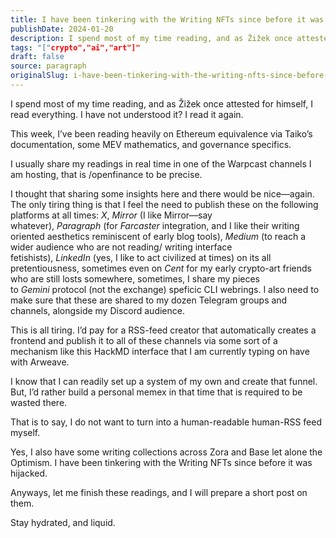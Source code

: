 ```yaml
---
title: I have been tinkering with the Writing NFTs since before it was hijacked.
publishDate: 2024-01-20
description: I spend most of my time reading, and as Žižek once attested for himself, I read everything. I have not understood it? I read it again.This week, I’ve......
tags: "["crypto","ai","art"]"
draft: false
source: paragraph
originalSlug: i-have-been-tinkering-with-the-writing-nfts-since-before-it-was-hijacked
---
```


I spend most of my time reading, and as Žižek once attested for himself, I read everything. I have not understood it? I read it again.

This week, I’ve been reading heavily on Ethereum equivalence via Taiko’s documentation, some MEV mathematics, and governance specifics.

I usually share my readings in real time in one of the Warpcast channels I am hosting, that is /openfinance to be precise.

I thought that sharing some insights here and there would be nice—again. The only tiring thing is that I feel the need to publish these on the following platforms at all times: *X*, *Mirror* (I like Mirror—say whatever), *Paragraph* (for *Farcaster* integration, and I like their writing oriented aesthetics reminiscent of early blog tools), *Medium* (to reach a wider audience who are not reading/ writing interface fetishists), *LinkedIn* (yes, I like to act civilized at times) on its all pretentiousness, sometimes even on *Cent* for my early crypto-art friends who are still losts somewhere, sometimes, I share my pieces to *Gemini* protocol (not the exchange) speficic CLI webrings. I also need to make sure that these are shared to my dozen Telegram groups and channels, alongside my Discord audience.

This is all tiring. I’d pay for a RSS-feed creator that automatically creates a frontend and publish it to all of these channels via some sort of a mechanism like this HackMD interface that I am currently typing on have with Arweave.

I know that I can readily set up a system of my own and create that funnel. But, I’d rather build a personal memex in that time that is required to be wasted there.

That is to say, I do not want to turn into a human-readable human-RSS feed myself.

Yes, I also have some writing collections across Zora and Base let alone the Optimism. I have been tinkering with the Writing NFTs since before it was hijacked.

Anyways, let me finish these readings, and I will prepare a short post on them.

Stay hydrated, and liquid.